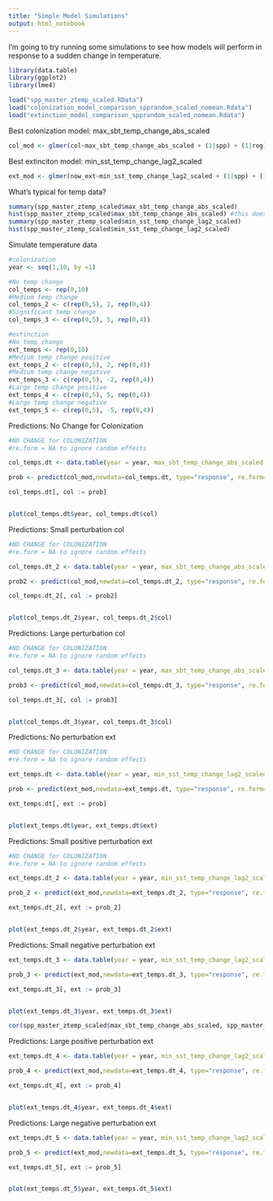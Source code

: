 ```yaml
---
title: "Simple Model Simulations"
output: html_notebook
---
```


I'm going to try running some simulations to see how models will perform in response to a sudden change in temperature. 

```r
library(data.table)
library(ggplot2)
library(lme4)

load("spp_master_ztemp_scaled.RData")
load("colonization_model_comparison_spprandom_scaled_nomean.Rdata")
load("extinction_model_comparison_spprandom_scaled_nomean.Rdata")
```

Best colonization model: max_sbt_temp_change_abs_scaled
```r
col_mod <- glmer(col~max_sbt_temp_change_abs_scaled + (1|spp) + (1|reg), family = binomial, data = spp_master_ztemp_scaled, nAGQ = 0)
```

Best extinciton model: min_sst_temp_change_lag2_scaled
```r
ext_mod <- glmer(now_ext~min_sst_temp_change_lag2_scaled + (1|spp) + (1|reg), family = binomial, data = spp_master_ztemp_scaled, nAGQ = 0)
```

What's typical for temp data?
```r
summary(spp_master_ztemp_scaled$max_sbt_temp_change_abs_scaled)
hist(spp_master_ztemp_scaled$max_sbt_temp_change_abs_scaled) #this doesn't look right, look into later
summary(spp_master_ztemp_scaled$min_sst_temp_change_lag2_scaled)
hist(spp_master_ztemp_scaled$min_sst_temp_change_lag2_scaled)
```


Simulate temperature data
```r

#colonization
year <- seq(1,10, by =1)

#No temp change
col_temps <- rep(0,10)
#Medium temp change
col_temps_2 <- c(rep(0,5), 2, rep(0,4))
#Significant temp change
col_temps_3 <- c(rep(0,5), 5, rep(0,4))

#extinction
#No temp change
ext_temps <- rep(0,10)
#Medium temp change positive
ext_temps_2 <- c(rep(0,5), 2, rep(0,4))
#Medium temp change negative
ext_temps_3 <- c(rep(0,5), -2, rep(0,4))
#Large temp change positive
ext_temps_4 <- c(rep(0,5), 5, rep(0,4))
#Large temp change negative
ext_temps_5 <- c(rep(0,5), -5, rep(0,4))

```

Predictions: No Change for Colonization
```r

#NO CHANGE for COLONIZATION
#re.form = NA to ignore random effects

col_temps.dt <- data.table(year = year, max_sbt_temp_change_abs_scaled = col_temps, col = NA)

prob <- predict(col_mod,newdata=col_temps.dt, type="response", re.form=NA)

col_temps.dt[, col := prob]


plot(col_temps.dt$year, col_temps.dt$col)
```
Predictions: Small perturbation col 
```r

#NO CHANGE for COLONIZATION
#re.form = NA to ignore random effects

col_temps.dt_2 <- data.table(year = year, max_sbt_temp_change_abs_scaled = col_temps_2, col = NA)

prob2 <- predict(col_mod,newdata=col_temps.dt_2, type="response", re.form=NA)

col_temps.dt_2[, col := prob2]


plot(col_temps.dt_2$year, col_temps.dt_2$col)
```

Predictions: Large perturbation col 
```r

#NO CHANGE for COLONIZATION
#re.form = NA to ignore random effects

col_temps.dt_3 <- data.table(year = year, max_sbt_temp_change_abs_scaled = col_temps_3, col = NA)

prob3 <- predict(col_mod,newdata=col_temps.dt_3, type="response", re.form=NA)

col_temps.dt_3[, col := prob3]


plot(col_temps.dt_3$year, col_temps.dt_3$col)
```

Predictions: No perturbation ext
```r

#NO CHANGE for COLONIZATION
#re.form = NA to ignore random effects

ext_temps.dt <- data.table(year = year, min_sst_temp_change_lag2_scaled = ext_temps, ext = NA)

prob <- predict(ext_mod,newdata=ext_temps.dt, type="response", re.form=NA)

ext_temps.dt[, ext := prob]


plot(ext_temps.dt$year, ext_temps.dt$ext)
```
Predictions: Small positive perturbation ext
```r

#NO CHANGE for COLONIZATION
#re.form = NA to ignore random effects

ext_temps.dt_2 <- data.table(year = year, min_sst_temp_change_lag2_scaled = ext_temps_2, ext = NA)

prob_2 <- predict(ext_mod,newdata=ext_temps.dt_2, type="response", re.form=NA)

ext_temps.dt_2[, ext := prob_2]


plot(ext_temps.dt_2$year, ext_temps.dt_2$ext)
```

Predictions: Small negative perturbation ext
```r

ext_temps.dt_3 <- data.table(year = year, min_sst_temp_change_lag2_scaled = ext_temps_3, ext = NA)

prob_3 <- predict(ext_mod,newdata=ext_temps.dt_3, type="response", re.form=NA)

ext_temps.dt_3[, ext := prob_3]


plot(ext_temps.dt_3$year, ext_temps.dt_3$ext)

cor(spp_master_ztemp_scaled$max_sbt_temp_change_abs_scaled, spp_master_ztemp_scaled$max_sst_temp_change_abs_lag1_scaled)

```

Predictions: Large positive perturbation ext
```r

ext_temps.dt_4 <- data.table(year = year, min_sst_temp_change_lag2_scaled = ext_temps_4, ext = NA)

prob_4 <- predict(ext_mod,newdata=ext_temps.dt_4, type="response", re.form=NA)

ext_temps.dt_4[, ext := prob_4]


plot(ext_temps.dt_4$year, ext_temps.dt_4$ext)
```

Predictions: Large negative perturbation ext
```r

ext_temps.dt_5 <- data.table(year = year, min_sst_temp_change_lag2_scaled = ext_temps_5, ext = NA)

prob_5 <- predict(ext_mod,newdata=ext_temps.dt_5, type="response", re.form=NA)

ext_temps.dt_5[, ext := prob_5]


plot(ext_temps.dt_5$year, ext_temps.dt_5$ext)
```

